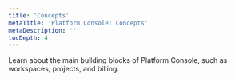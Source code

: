 ```yaml
---
title: 'Concepts'
metaTitle: 'Platform Console: Concepts'
metaDescription: ''
tocDepth: 4
---
```


<TopBlock title={frontMatter.title}>

Learn about the main building blocks of Platform Console, such as workspaces, projects, and billing.

<Subsections depth="4" />

</TopBlock>

